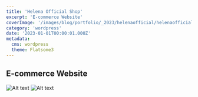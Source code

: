 ```yaml
---
title: 'Helena Official Shop'
excerpt: 'E-commerce Website'
coverImage: '/images/blog/portfolio/_2023/helenaofficial/helenaofficial-1.png'
category: 'wordpress'
date: '2023-01-01T00:00:01.000Z'
metadata:
  cms: wordpress
  theme: Flatsome3
---
```


## E-commerce Website

![Alt text](/images/blog/portfolio/_2023/helenaofficial/helenaofficial-1.png)
![Alt text](/images/blog/portfolio/_2023/helenaofficial/helenaofficial-2.png)
